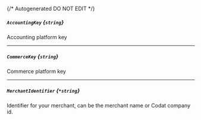 {/* Autogenerated DO NOT EDIT  */}
##### `AccountingKey` *{`string`}*
Accounting platform key

---
##### `CommerceKey` *{`string`}*
Commerce platform key

---
##### `MerchantIdentifier` *{`*string`}*
Identifier for your merchant, can be the merchant name or Codat company id.


